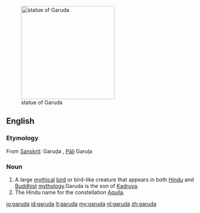 [[File:Belur Garuda.jpg|thumb|right|250px|statue of Garuda]]
==English==
{{wikipedia}}

===Etymology===
From [[w:Sanskrit|Sanskrit]]: Garuḍa {{l|sa|गरुड}}, [[w:Pali|Pāli]] Garuḷa

===Noun===
{{en-noun}}

#A large [[mythical]] [[bird]] or bird-like creature that appears in both [[w:Hindu mythology|Hindu]] and [[w:Buddhist mythology|Buddhist]] [[w:mythology|mythology]].Garuda is the son of [[Kadruva]].
#The Hindu name for the constellation [[Aquila]].

[[io:garuda]]
[[id:garuda]]
[[lt:garuda]]
[[my:garuda]]
[[nl:garuda]]
[[zh:garuda]]